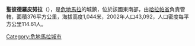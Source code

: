 '''聖彼德羅皮努拉'''（{{lang-es|San Pedro Pinula}}），是[[危地馬拉|危地馬拉]]的城鎮，位於該國東南部，由[[哈拉帕省|哈拉帕省]]負責管轄，面積376平方公里，海拔高度1,044米，2002年人口43,092，人口密度每平方公里114.61人。

{{coord|14|40|N|89|51|W|display=title|region:GT_type:city_source:GNS-enwiki}}

{{Guatemala-geo-stub}}
[[Category:危地馬拉城市|Category:危地馬拉城市]]